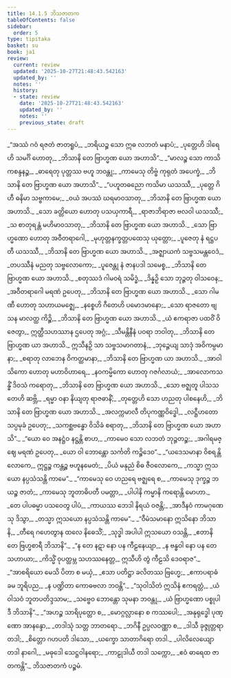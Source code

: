 ```yaml
---
title: 14.1.5 ဘိသဇာတက
tableOfContents: false
sidebar:
  order: 5
type: tipitaka
basket: su
book: ja1
review:
  current: review
  updated: '2025-10-27T21:48:43.542163'
  updated_by: ''
  notes: ''
  history:
  - state: review
    date: '2025-10-27T21:48:43.542163'
    updated_by: ''
    notes: ''
    previous_state: draft
---
```



<ReviewStatus review={frontmatter.review} showDetails={true} />

<HypothesisAnnotation frontmatter={frontmatter} />

<DynamicBreadcrumb />

<Division number="78" book="ja1" e="ch" v="22" p="285">

<Paragraph number="2629" type="verses" book="ja1">
_“အဿံ ဂဝံ ရဇတံ ဇာတရူပံ,_  
_ဘရိယဉ္စ သော ဣဓ လဘတံ မနာပံ;_  
_ပုတ္တေဟိ ဒါရေဟိ သမင်္ဂိ ဟောတု,_  
_ဘိသာနိ တေ ဗြာဟ္မဏ ယော အဟာသိ”._  

</Paragraph>

</Division>
<Division number="79" book="ja1" e="ch" v="22" p="285">

<Paragraph number="2630" type="verses" book="ja1">
_“မာလဉ္စ သော ကာသိကစန္ဒနဉ္စ,_  
_ဓာရေတု ပုတ္တဿ ဗဟူ ဘဝန္တု;_  
_ကာမေသု တိဗ္ဗံ ကုရုတံ အပေက္ခံ,_  
_ဘိသာနိ တေ ဗြာဟ္မဏ ယော အဟာသိ”._  

</Paragraph>

</Division>
<Division number="80" book="ja1" e="ch" v="22" p="285">

<Paragraph number="2631" type="verses" book="ja1">
_“ပဟူတဓညော ကသိမာ ယသဿီ,_  
_ပုတ္တေ ဂိဟီ ဓနိမာ သဗ္ဗကာမေ;_  
_ဝယံ အပဿံ ဃရမာဝသာတု,_  
_ဘိသာနိ တေ ဗြာဟ္မဏ ယော အဟာသိ._  

</Paragraph>

</Division>
<Division number="81" book="ja1" e="ch" v="22" p="285">

<Paragraph number="2632" type="verses" book="ja1">
_သော ခတ္တိယော ဟောတု ပသယှကာရီ,_  
_ရာဇာဘိရာဇာ ဗလဝါ ယသဿီ;_  
_သ စာတုရန္တံ မဟိမာဝသာတု,_  
_ဘိသာနိ တေ ဗြာဟ္မဏ ယော အဟာသိ._  

</Paragraph>

</Division>
<Division number="82" book="ja1" e="ch" v="22" p="285">

<Paragraph number="2633" type="verses" book="ja1">
_သော ဗြာဟ္မဏော ဟောတု အဝီတရာဂေါ,_  
_မုဟုတ္တနက္ခတ္တပထေသု ယုတ္တော;_  
_ပူဇေတု နံ ရဋ္ဌပတီ ယသဿီ,_  
_ဘိသာနိ တေ ဗြာဟ္မဏ ယော အဟာသိ._  

</Paragraph>

</Division>
<Division number="83" book="ja1" e="ch" v="22" p="286">

<Paragraph number="2634" type="verses" book="ja1">
_အဇ္ဈာယကံ သဗ္ဗသမန္တဝေဒံ,_  
_တပဿီနံ မညတု သဗ္ဗလောကော;_  
_ပူဇေန္တု နံ ဇာနပဒါ သမေစ္စ,_  
_ဘိသာနိ တေ ဗြာဟ္မဏ ယော အဟာသိ._  

</Paragraph>

</Division>
<Division number="84" book="ja1" e="ch" v="22" p="286">

<Paragraph number="2635" type="verses" book="ja1">
_စတုဿဒံ ဂါမဝရံ သမိဒ္ဓံ,_  
_ဒိန္နဉှိ သော ဘုဉ္ဇတု ဝါသဝေန;_  
_အဝီတရာဂေါ မရဏံ ဥပေတု,_  
_ဘိသာနိ တေ ဗြာဟ္မဏ ယော အဟာသိ._  

</Paragraph>

</Division>
<Division number="85" book="ja1" e="ch" v="22" p="286">

<Paragraph number="2636" type="verses" book="ja1">
_သော ဂါမဏီ ဟောတု သဟာယမဇ္ဈေ,_  
_နစ္စေဟိ ဂီတေဟိ ပမောဒမာနော;_  
_သော ရာဇတော ဗျသန မာလတ္ထ ကိဉ္စိ,_  
_ဘိသာနိ တေ ဗြာဟ္မဏ ယော အဟာသိ._  

</Paragraph>

</Division>
<Division number="86" book="ja1" e="ch" v="22" p="286">

<Paragraph number="2637" type="verses" book="ja1">
_ယံ ဧကရာဇာ ပထဝိံ ဝိဇေတွာ,_  
ဣတ္ထီသဟဿာန ဌပေတု အဂ္ဂံ;_  
_သီမန္တိနီနံ ပဝရာ ဘဝါတု,_  
_ဘိသာနိ တေ ဗြာဟ္မဏ ယာ အဟာသိ._  

</Paragraph>

</Division>
<Division number="87" book="ja1" e="ch" v="22" p="286">

<Paragraph number="2638" type="verses" book="ja1">
ဣသီနဉှိ သာ သဗ္ဗသမာဂတာနံ,_  
_ဘုဉ္ဇေယျ သာဒုံ အဝိကမ္ပမာနာ;_  
_စရာတု လာဘေန ဝိကတ္ထမာနာ,_  
_ဘိသာနိ တေ ဗြာဟ္မဏ ယာ အဟာသိ._  

</Paragraph>

</Division>
<Division number="88" book="ja1" e="ch" v="22" p="286">

<Paragraph number="2639" type="verses" book="ja1">
_အာဝါသိကော ဟောတု မဟာဝိဟာရေ,_  
_နဝကမ္မိကော ဟောတု ဂဇင်္ဂလာယံ;_  
_အာလောကသန္ဓိံ ဒိဝသံ ကရောတု,_  
_ဘိသာနိ တေ ဗြာဟ္မဏ ယော အဟာသိ._  

</Paragraph>

</Division>
<Division number="89" book="ja1" e="ch" v="22" p="287">

<Paragraph number="2640" type="verses" book="ja1">
_သော ဗဇ္ဈတူ ပါသသတေဟိ ဆဗ္ဘိ,_  
_ရမ္မာ ဝနာ နိယျတု ရာဇဓာနိံ;_  
_တုတ္တေဟိ သော ဟညတု ပါစနေဟိ,_  
_ဘိသာနိ တေ ဗြာဟ္မဏ ယော အဟာသိ._  

</Paragraph>

</Division>
<Division number="90" book="ja1" e="ch" v="22" p="287">

<Paragraph number="2641" type="verses" book="ja1">
_အလက္ကမာလီ တိပုကဏ္ဏဝိဒ္ဓေါ,_  
_လဋ္ဌီဟတော သပ္ပမုခံ ဥပေတု;_  
_သကစ္ဆဗန္ဓော ဝိသိခံ စရာတု,_  
_ဘိသာနိ တေ ဗြာဟ္မဏ ယော အဟာသိ”._  

</Paragraph>

</Division>
<Division number="91" book="ja1" e="ch" v="22" p="287">

<Paragraph number="2642" type="verses" book="ja1">
_“ယော ဝေ အနဋ္ဌံဝ နဋ္ဌန္တိ စာဟ,_  
_ကာမေဝ သော လဘတံ ဘုဉ္ဇတဉ္စ;_  
_အဂါရမဇ္ဈေ မရဏံ ဥပေတု,_  
_ယော ဝါ ဘောန္တော သင်္ကတိ ကဉ္စိဒေဝ”._  

</Paragraph>

</Division>
<Division number="92" book="ja1" e="ch" v="22" p="287">

<Paragraph number="2643" type="verses" book="ja1">
_“ယဒေသမာနာ ဝိစရန္တိ လောကေ,_  
ဣဋ္ဌဉ္စ ကန္တဉ္စ ဗဟူနမေတံ;_  
_ပိယံ မနုညံ စိဓ ဇီဝလောကေ,_  
_ကသ္မာ ဣသယော နပ္ပသံသန္တိ ကာမေ”._  

</Paragraph>

</Division>
<Division number="93" book="ja1" e="ch" v="22" p="287">

<Paragraph number="2644" type="verses" book="ja1">
_“ကာမေသု ဝေ ဟညရေ ဗဇ္ဈရေ စ,_  
_ကာမေသု ဒုက္ခဉ္စ ဘယဉ္စ ဇာတံ;_  
_ကာမေသု ဘူတာဓိပတီ ပမတ္တာ,_  
_ပါပါနိ ကမ္မာနိ ကရောန္တိ မောဟာ._  

</Paragraph>

</Division>
<Division number="94" book="ja1" e="ch" v="22" p="287">

<Paragraph number="2645" type="verses" book="ja1">
_တေ ပါပဓမ္မာ ပသဝေတွ ပါပံ,_  
_ကာယဿ ဘေဒါ နိရယံ ဝဇန္တိ;_  
_အာဒီနဝံ ကာမဂုဏေသု ဒိသွာ,_  
_တသ္မာ ဣသယော နပ္ပသံသန္တိ ကာမေ”._  

</Paragraph>

</Division>
<Division number="95" book="ja1" e="ch" v="22" p="287">

<Paragraph number="2646" type="verses" book="ja1">
_“ဝီမံသမာနော ဣသိနော ဘိသာနိ,_  
_တီရေ ဂဟေတွာန ထလေ နိဓေသိံ;_  
_သုဒ္ဓါ အပါပါ ဣသယော ဝသန္တိ,_  
_ဧတာနိ တေ ဗြဟ္မစာရီ ဘိသာနိ”._  

</Paragraph>

</Division>
<Division number="96" book="ja1" e="ch" v="22" p="288">

<Paragraph number="2647" type="verses" book="ja1">
_“န တေ နဋာ နော ပန ကီဠနေယျာ,_  
_န ဗန္ဓဝါ နော ပန တေ သဟာယာ;_  
_ကိသ္မိံ ဝုပတ္ထမ္ဘ သဟဿနေတ္တ,_  
ဣသီဟိ တွံ ကီဠသိ ဒေဝရာဇ”._  

</Paragraph>

</Division>
<Division number="97" book="ja1" e="ch" v="22" p="288">

<Paragraph number="2648" type="verses" book="ja1">
_“အာစရိယော မေသိ ပိတာ စ မယှံ,_  
_ဧသာ ပတိဋ္ဌာ ခလိတဿ ဗြဟ္မေ;_  
_ဧကာပရာဓံ ခမ ဘူရိပည,_  
_န ပဏ္ဍိတာ ကောဓဗလာ ဘဝန္တိ”._  

</Paragraph>

</Division>
<Division number="98" book="ja1" e="ch" v="22" p="288">

<Paragraph number="2649" type="verses" book="ja1">
_“သုဝါသိတံ ဣသိနံ ဧကရတ္တံ,_  
_ယံ ဝါသဝံ ဘူတပတိဒ္ဒသာမ;_  
_သဗ္ဗေဝ ဘောန္တော သုမနာ ဘဝန္တု,_  
_ယံ ဗြာဟ္မဏော ပစ္စုပါဒီ ဘိသာနိ”._  

</Paragraph>

</Division>
<Division number="99" book="ja1" e="ch" v="22" p="288">

<Paragraph number="2650" type="verses" book="ja1">
_“အဟဉ္စ သာရိပုတ္တော စ,_  
_မောဂ္ဂလ္လာနော စ ကဿပေါ;_  
_အနုရုဒ္ဓေါ ပုဏ္ဏော အာနန္ဒော,_  
_တဒါသုံ သတ္တ ဘာတရော._  

</Paragraph>

</Division>
<Division number="100" book="ja1" e="ch" v="22" p="288">

<Paragraph number="2651" type="verses" book="ja1">
_ဘဂိနီ ဥပ္ပလဝဏ္ဏာ စ,_  
_ဒါသီ ခုဇ္ဇုတ္တရာ တဒါ;_  
_စိတ္တော ဂဟပတိ ဒါသော,_  
_ယက္ခော သာတာဂိရော တဒါ._  

</Paragraph>

</Division>
<Division number="101" book="ja1" e="ch" v="22" p="288">

<Paragraph number="2652" type="verses" book="ja1">
_ပါလိလေယျော တဒါ နာဂေါ,_  
_မဓုဒေါ သေဋ္ဌဝါနရော;_  
_ကာဠုဒါယီ တဒါ သက္ကော,_  
_ဧဝံ ဓာရေထ ဇာတကန္တိ”._  


</Paragraph>
</Division>

<Paragraph number="2653" type="center" book="ja1">
ဘိသဇာတကံ ပဉ္စမံ.
</Paragraph>